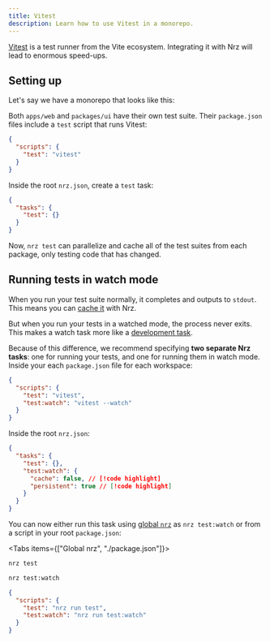 ```yaml
---
title: Vitest
description: Learn how to use Vitest in a monorepo.
---
```



[Vitest](https://vitest.dev/) is a test runner from the Vite ecosystem. Integrating it with Nrz will lead to enormous speed-ups.

<CreateNrzCallout />

## Setting up

Let's say we have a monorepo that looks like this:

<Files>
  <Folder name="apps" defaultOpen>
    <Folder name="web" defaultOpen>
      <File name="package.json" />
    </Folder>
  </Folder>
  <Folder name="packages" defaultOpen>
    <Folder name="ui" defaultOpen>
      <File name="package.json" />
    </Folder>
  </Folder>
</Files>

Both `apps/web` and `packages/ui` have their own test suite. Their `package.json` files include a `test` script that runs Vitest:

```json title="./apps/web/package.json"
{
  "scripts": {
    "test": "vitest"
  }
}
```

Inside the root `nrz.json`, create a `test` task:

```json title="./nrz.json"
{
  "tasks": {
    "test": {}
  }
}
```

Now, `nrz test` can parallelize and cache all of the test suites from each package, only testing code that has changed.

## Running tests in watch mode

When you run your test suite normally, it completes and outputs to `stdout`. This means you can [cache it](/repo/docs/crafting-your-repository/caching) with Nrz.

But when you run your tests in a watched mode, the process never exits. This makes a watch task more like a [development task](/repo/docs/crafting-your-repository/developing-applications).

Because of this difference, we recommend specifying **two separate Nrz tasks**: one for running your tests, and one for running them in watch mode. Inside your each `package.json` file for each workspace:

```json title="./apps/web/package.json"
{
  "scripts": {
    "test": "vitest",
    "test:watch": "vitest --watch"
  }
}
```

Inside the root `nrz.json`:

```json title="./nrz.json"
{
  "tasks": {
    "test": {},
    "test:watch": {
      "cache": false, // [!code highlight]
      "persistent": true // [!code highlight]
    }
  }
}
```

You can now either run this task using [global `nrz`](/repo/docs/getting-started/installation#global-installation) as `nrz test:watch` or from a script in your root `package.json`:

<Tabs items={["Global nrz", "./package.json"]}>
<Tab value="Global nrz">

```bash title="Terminal"
nrz test
```

```bash title="Terminal"
nrz test:watch
```

</Tab>

<Tab value="./package.json">

```json title="./package.json"
{
  "scripts": {
    "test": "nrz run test",
    "test:watch": "nrz run test:watch"
  }
}
```

</Tab>

</Tabs>

